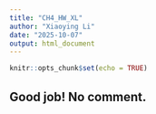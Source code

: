 ```yaml
---
title: "CH4_HW_XL"
author: "Xiaoying Li"
date: "2025-10-07"
output: html_document
---
```


```r
knitr::opts_chunk$set(echo = TRUE)
```

## Good job! No comment.
